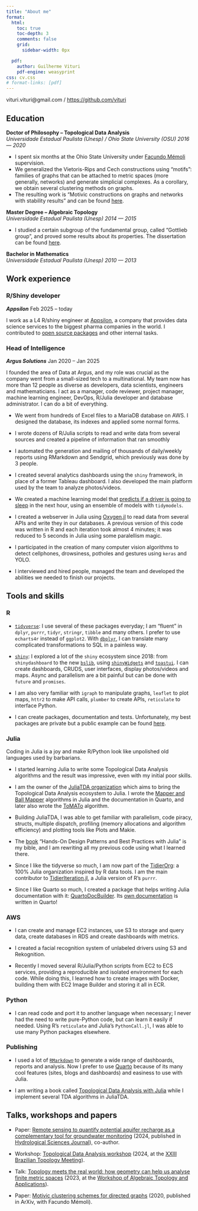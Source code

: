 ```yaml
---
title: "About me"
format:
  html:
    toc: true
    toc-depth: 3
    comments: false
    grid:
      sidebar-width: 0px

  pdf:
    author: Guilherme Vituri
    pdf-engine: weasyprint
css: cv.css
# format-links: [pdf]
---
```


::: {.contact-block}
vituri.vituri@gmail.com / [https://github.com/vituri](https://github.com/vituri)
:::

## Education

**Doctor of Philosophy -- Topological Data Analysis** <br> *Universidade Estadual Paulista (Unesp) / Ohio State University (OSU)* [*2016 --- 2020*]{.cvdate}

- I spent six months at the Ohio State University under [Facundo Mémoli](https://scholar.google.com/citations?user=E3APGcgAAAAJ&hl=pt-BR&oi=sra) supervision.
- We generalized the Vietoris-Rips and Cech constructions using "motifs": families of graphs that can be attached to metric spaces (more generally, networks) and generate simplicial complexes. As a corollary, we obtain several clustering methods on graphs.
- The resulting work is "Motivic constructions on graphs and networks with stability results" and can be found [here](https://repositorio.unesp.br/items/1401ed18-c1b0-4ab3-903c-bc2ecac63ca7).

**Master Degree -- Algebraic Topology** <br> *Universidade Estadual Paulista (Unesp)* [*2014 --- 2015*]{.cvdate}

- I studied a certain subgroup of the fundamental group, called "Gottlieb group", and proved some results about its properties. The dissertation can be found [here](http://www1.rc.unesp.br/tmelo/diss-vituri.pdf).

**Bachelor in Mathematics** <br> *Universidade Estadual Paulista (Unesp)* [*2010 --- 2013*]{.cvdate}

## Work experience

### R/Shiny developer

***Appsilon*** [Feb 2025 -- today]{.cvdate}

I work as a L4 R/shiny engineer at [Appsilon](https://www.appsilon.com/), a company that provides data science services to the biggest pharma companies in the world. I contributed to [open source packages](https://github.com/Appsilon/ConnectUserMetrics) and other internal tasks.

### Head of Intelligence

***Argus Solutions*** [Jan 2020 -- Jan 2025]{.cvdate}

I founded the area of Data at Argus, and my role was crucial as the company went from a small-sized tech to a multinational. My team now has more than 12 people as diverse as developers, data scientists, engineers and mathematicians. I act as a manager, code reviewer, project manager, machine learning engineer, DevOps, R/Julia developer and database administrator. I can do a bit of everything.

- We went from hundreds of Excel files to a MariaDB database on AWS. I designed the database, its indexes and applied some normal forms.

- I wrote dozens of R/Julia scripts to read and write data from several sources and created a pipeline of information that ran smoothly

- I automated the generation and mailing of thousands of daily/weekly reports using RMarkdown and Sendgrid, which previously was done by 3 people.

- I created several analytics dashboards using the `shiny` framework, in place of a former Tableau dashboard. I also developed the main platform used by the team to analyze photos/videos.

- We created a machine learning model that [predicts if a driver is going to sleep](https://www.linkedin.com/posts/luis-torin-00641245_tecnologia-inteligaeanciaartificial-logaedstica-activity-7012149778255900672-Daed) in the next hour, using an ensemble of models with `tidymodels`.

- I created a webserver in Julia using [Oxygen.jl](https://oxygenframework.github.io/Oxygen.jl/stable/) to read data from several APIs and write they in our databases. A previous version of this code was written in R and each iteration took almost 4 minutes; it was reduced to 5 seconds in Julia using some paralellism magic.

- I participated in the creation of many computer vision algorithms to detect cellphones, drowsiness, potholes and gestures using `keras` and YOLO.

- I interviewed and hired people, managed the team and developed the abilities we needed to finish our projects.

## Tools and skills

### R

- [`tidyverse`](https://www.tidyverse.org/): I use several of these packages everyday; I am "fluent" in `dplyr`, `purrr`, `tidyr`, `stringr`, `tibble` and many others. I prefer to use `echarts4r` instead of `ggplot2`. With [`dbplyr`](https://dbplyr.tidyverse.org/), I can translate many complicated transformations to SQL in a painless way.

- [`shiny`](https://shiny.posit.co/): I explored a lot of the `shiny` ecosystem since 2018: from `shinydashboard` to the new [`bslib`](https://rstudio.github.io/bslib/), using [`shinyWidgets`](https://shinyapps.dreamrs.fr/shinyWidgets/) and [`toastui`](https://dreamrs.github.io/toastui/). I can create dashboards, CRUDS, user interfaces, display photos/videos and maps. Async and parallelism are a bit painful but can be done with `future` and `promises`.

- I am also very familiar with `igraph` to manipulate graphs, `leaflet` to plot maps, `httr2` to make API calls, `plumber` to create APIs, `reticulate` to interface Python.

- I can create packages, documentation and tests. Unfortunately, my best packages are private but a public example can be found [here](https://github.com/vituri/vituripackage).

### Julia

Coding in Julia is a joy and make R/Python look like unpolished old languages used by barbarians.

- I started learning Julia to write some Topological Data Analysis algorithms and the result was impressive, even with my initial poor skills.

- I am the owner of the [JuliaTDA organization](https://github.com/JuliaTDA) which aims to bring the Topological Data Analysis ecosystem to Julia. I wrote the [Mapper and Ball Mapper](https://juliatda.github.io/TDAmapper.jl/mapper.html) algorithms in Julia and the documentation in Quarto, and later also wrote the [ToMATo](https://juliatda.github.io/ToMATo.jl/) algorithm.

- Building JuliaTDA, I was able to get familiar with parallelism, code piracy, structs, multiple dispatch, profiling (memory allocations and algorithm efficiency) and plotting tools like Plots and Makie.

- The [book](https://www.amazon.com/Hands-Design-Patterns-Julia-comprehensive/dp/183864881X) "Hands-On Design Patterns and Best Practices with Julia" is my bible, and I am rewriting all my previous code using what I learned there.

- Since I like the tidyverse so much, I am now part of the [TidierOrg](https://github.com/TidierOrg): a 100% Julia organization inspired by R data tools. I am the main contributor to [TidierIteration.jl](https://github.com/TidierOrg/TidierIteration.jl), a Julia version of R's `purrr`.

- Since I like Quarto so much, I created a package that helps writing Julia documentation with it: [QuartoDocBuilder](https://github.com/vituri/QuartoDocBuilder.jl). Its [own documentation](https://vituri.github.io/QuartoDocBuilder.jl/) is written in Quarto!

### AWS

- I can create and manage EC2 instances, use S3 to storage and query data, create databases in RDS and create dashboards with metrics.

- I created a facial recognition system of unlabeled drivers using S3 and Rekognition.

- Recently I moved several R/Julia/Python scripts from EC2 to ECS services, providing a reproducible and isolated environment for each code. While doing this, I learned how to create images with Docker, building them with EC2 Image Builder and storing it all in ECR.

### Python

- I can read code and port it to another language when necessary; I never had the need to write pure-Python code, but can learn it easily if needed. Using R's `reticulate` and Julia's `PythonCall.jl`, I was able to use many Python packages elsewhere.

### Publishing

- I used a lot of [`RMarkdown`](https://rmarkdown.rstudio.com/) to generate a wide range of dashboards, reports and analysis. Now I prefer to use [Quarto](https://quarto.org/) because of its many cool features (sites, blogs and dashboards) and easiness to use with Julia.

- I am writing a book called [Topological Data Analysis with Julia](https://vituri.github.io/TDA_with_julia/) while I implement several TDA algorithms in JuliaTDA.

## Talks, workshops and papers

-  Paper: [Remote sensing to quantify potential aquifer recharge as a complementary tool for groundwater monitoring
](https://www.tandfonline.com/doi/abs/10.1080/02626667.2024.2412741) (2024, published in [Hydrological Sciences Journal](https://www.tandfonline.com/journals/thsj20)), co-author.

-   Workshop: [Topological Data Analysis workshop](https://github.com/vituri/TDA_workshop_EBT2024) (2024, at the [XXIII Brazilian Topology Meeting](https://xxiiiebt.ime.ufba.br/)).

-   Talk: [Topology meets the real world: how geometry can help us analyse finite metric spaces](https://vituri.github.io/talk_wata_2023/#/title-slide) (2023, at the [Workshop of Algebraic Topology and Applications](https://icmc.usp.br/eventos/6135-workshop-de-topologia-algebrica-e-aplicacoes)).

- Paper: [Motivic clustering schemes for directed graphs](https://arxiv.org/abs/2001.00278) (2020, published in ArXiv, with Facundo Mémoli).
